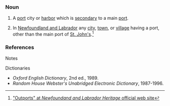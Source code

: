 ===Noun===
{{en-noun}}
# A [[port]] city or [[harbor]] which is [[secondary]] to a main [[port]].
# {{Canada}} In [[Newfoundland and Labrador]] any [[city]], [[town]], or [[village]] having a port, other than the main port of [[St. John's]].<ref>[http://www.heritage.nf.ca/society/outports.html "Outports" at ''Newfoundand and Labrador Heritage'' official web site]</ref>

===References===
;Notes
<references/>

;Dictionaries
*''Oxford English Dictionary'', 2nd ed., 1989.
*''Random House Webster's Unabridged Electronic Dictionary'', 1987-1996.